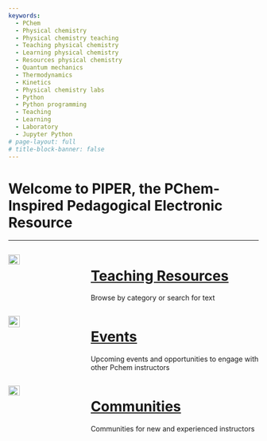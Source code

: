 ```yaml
---
keywords:
  - PChem 
  - Physical chemistry
  - Physical chemistry teaching
  - Teaching physical chemistry
  - Learning physical chemistry
  - Resources physical chemistry
  - Quantum mechanics
  - Thermodynamics 
  - Kinetics
  - Physical chemistry labs
  - Python
  - Python programming 
  - Teaching
  - Learning
  - Laboratory
  - Jupyter Python
# page-layout: full
# title-block-banner: false
---
```

#  Welcome to PIPER, the PChem-Inspired Pedagogical Electronic Resource

----

:::: {.columns}
::: {.column width="30%"}
![](Tool_box_icon-01.svg){width="40%" fig-alt="Wikimedia Commons https://commons.wikimedia.org/wiki/File:Tool_box_icon-01.svg"}
:::

::: {.column width="70%"}
# [Teaching Resources](resources.md) 
Browse by category or search for text
:::
::::


:::: {.columns}
::: {.column width="30%"}
![](calendar-icon.svg){width="40%" fig-alt="Wikimedia commons https://commons.wikimedia.org/wiki/File:Simpleicons_Business_calendar-check.svg"}
:::
::: {.column width="70%"}
# [Events](events.md)
Upcoming events and opportunities to engage with other Pchem instructors
:::
::::


:::: {.columns}
::: {.column width="30%"}
![](community-icon.png){width="40%" fig-alt="Wikimedia Commons https://commons.wikimedia.org/wiki/File:Noun_project_community_icon_986427_cc.svg"}
:::

::: {.column width="70%"}
# [Communities](community.md)
Communities for new and experienced instructors
:::
::::
